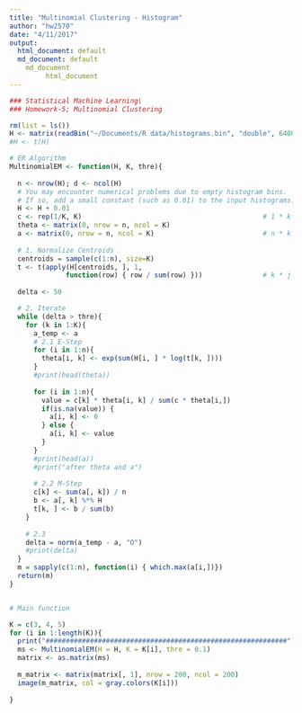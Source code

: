 ```yaml
---
title: "Multinomial Clustering - Histogram"
author: "hw2570"
date: "4/11/2017"
output:
  html_document: default
  md_document: default
    md_document
         html_document
---
```


```r
### Statistical Machine Learning\
### Homework-5; Multinomial Clustering

rm(list = ls())
H <- matrix(readBin("~/Documents/R data/histograms.bin", "double", 640000), 40000, 16)
#H <- t(H)

# ER Algorithm
MultinomialEM <- function(H, K, thre){
  
  n <- nrow(H); d <- ncol(H)
  # You may encounter numerical problems due to empty histogram bins. 
  # If so, add a small constant (such as 0.01) to the input histograms.
  H <- H + 0.01
  c <- rep(1/K, K)                                             # 1 * k
  theta <- matrix(0, nrow = n, ncol = K)
  a <- matrix(0, nrow = n, ncol = K)                           # n * k
  
  # 1. Normalize Centroids
  centroids = sample(c(1:n), size=K)
  t <- t(apply(H[centroids, ], 1, 
              function(row) { row / sum(row) }))               # k * j
  
  delta <- 50

  # 2. Iterate 
  while (delta > thre){
    for (k in 1:K){
      a_temp <- a
      # 2.1 E-Step
      for (i in 1:n){
        theta[i, k] <- exp(sum(H[i, ] * log(t[k, ])))
      }
      #print(head(theta))
      
      for (i in 1:n){
        value = c[k] * theta[i, k] / sum(c * theta[i,])
        if(is.na(value)) {
          a[i, k] <- 0
        } else {
          a[i, k] <- value
        }
      }
      #print(head(a))
      #print("after theta and a")
      
      # 2.2 M-Step
      c[k] <- sum(a[, k]) / n
      b <- a[, k] %*% H
      t[k, ] <- b / sum(b)
    }
    
    # 2.3 
    delta = norm(a_temp - a, "O")
    #print(delta)
  } 
  m = sapply(c(1:n), function(i) { which.max(a[i,])})
  return(m)
}


# Main function

K = c(3, 4, 5)
for (i in 1:length(K)){
  print("############################################################")
  ms <- MultinomialEM(H = H, K = K[i], thre = 0.1)
  matrix <- as.matrix(ms)
  
  m_matrix <- matrix(matrix[, 1], nrow = 200, ncol = 200)
  image(m_matrix, col = gray.colors(K[i]))
  
}

```
